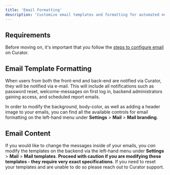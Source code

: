 ```yaml
---
title: 'Email Formatting'
description: 'Customize email templates and formatting for automated notifications, reports, and user communications.'
---
```


## Requirements

Before moving on, it's important that you follow the [steps to configure email](https://curator.interworks.com/page/kb/setupmail/e-mail-configuration/1159)
on Curator.

## Email Template Formatting

When users from both the front-end and back-end are notified via Curator, they will be notified via e-mail.  This will
include all notifications such as password reset, welcome-messages on first log in, backend administrators gaining
access, and scheduled report emails.

In order to modify the background, body-color, as well as adding a header image to your emails, you can find all the
available controls for email formatting on the left-hand menu under **Settings** > **Mail** > **Mail branding**.

## Email Content

If you would like to change the messages inside of your emails, you *can* modify the templates on the backend via
the left-hand menu under **Settings** > **Mail** > **Mail templates**.  **Proceed with caution if you are modifying
these templates - they require very exact specifications**.  If you need to reset your templates and are unable to do so
please reach out to Curator support.
